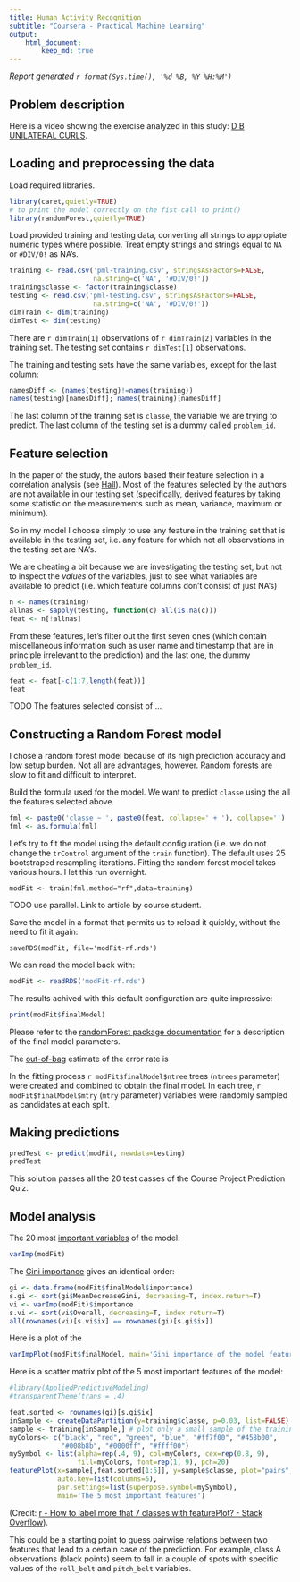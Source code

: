 ```yaml
---
title: Human Activity Recognition
subtitle: "Coursera - Practical Machine Learning"
output:
    html_document:
        keep_md: true
---
```


*Report generated `r format(Sys.time(), '%d %B, %Y %H:%M')`*

## Problem description

Here is a video showing the exercise analyzed in this study:
[D B UNILATERAL CURLS](https://www.youtube.com/watch?v=YxtwA7XRK_g).

## Loading and preprocessing the data

Load required libraries.

```r
library(caret,quietly=TRUE)
# to print the model correctly on the fist call to print()
library(randomForest,quietly=TRUE)
```

Load provided training and testing data, converting all strings to appropiate
numeric types where possible. Treat empty strings and strings equal to `NA` or
`#DIV/0!` as NA's.

```r
training <- read.csv('pml-training.csv', stringsAsFactors=FALSE,
                     na.string=c('NA', '#DIV/0!'))
training$classe <- factor(training$classe)
testing <- read.csv('pml-testing.csv', stringsAsFactors=FALSE,
                     na.string=c('NA', '#DIV/0!'))
dimTrain <- dim(training)
dimTest <- dim(testing)
```

There are `r dimTrain[1]` observations of `r dimTrain[2]` variables in the
training set. The testing set contains `r dimTest[1]` observations.

The training and testing sets have the same variables, except for the last
column:

```r
namesDiff <- (names(testing)!=names(training))
names(testing)[namesDiff]; names(training)[namesDiff]
```

The last column of the training set is `classe`, the variable we are trying to
predict. The last column of the testing set is a dummy called `problem_id`.

## Feature selection

In the paper of the study, the autors based their feature selection in a
correlation analysis (see [Hall]()). Most of the features selected by the
authors are not available in our testing set (specifically, derived features by
taking some statistic on the measurements such as mean, variance, maximum or
minimum).

So in my model I choose simply to use any feature in the training set that is
available in the testing set, i.e. any feature for which not all observations
in the testing set are NA's.

We are cheating a bit because we are investigating the testing set, but not to
inspect the *values* of the variables, just to see what variables are available
to predict (i.e. which feature columns don't consist of just NA's)

```r
n <- names(training)
allnas <- sapply(testing, function(c) all(is.na(c)))
feat <- n[!allnas]
```

From these features, let's filter out the first seven ones (which contain
miscellaneous information such as user name and timestamp that are in principle
irrelevant to the prediction) and the last one, the dummy `problem_id`.

```r
feat <- feat[-c(1:7,length(feat))]
feat
```

TODO
The features selected consist of ...

## Constructing a Random Forest model

I chose a random forest model because of its high prediction accuracy and low
setup burden. Not all are advantages, however. Random forests are slow to fit
and difficult to interpret.

Build the formula used for the model. We want to predict `classe` using the
all the features selected above.

```r
fml <- paste0('classe ~ ', paste0(feat, collapse=' + '), collapse='')
fml <- as.formula(fml)
```

Let's try to fit the model using the default configuration (i.e. we do not
change the `trControl` argument of the `train` function). The default uses 25
bootstraped resampling iterations. Fitting the random forest model takes
various hours. I let this run overnight.

```
modFit <- train(fml,method="rf",data=training)
```

TODO
use parallel. Link to article by course student.

Save the model in a format that permits us to reload it quickly, without the
need to fit it again:

```
saveRDS(modFit, file='modFit-rf.rds')
```

We can read the model back with:
```r
modFit <- readRDS('modFit-rf.rds')
```

The results achived with this default configuration are quite impressive:

```r
print(modFit$finalModel)
```

Please refer to the [randomForest package
documentation](http://cran.r-project.org/web/packages/randomForest/randomForest.pdf)
for a description of the final model parameters.

The [out-of-bag](http://www.stat.berkeley.edu/~breiman/RandomForests/cc_home.htm#ooberr) estimate of the error rate is 

In the fitting process `r modFit$finalModel$ntree` trees (`ntrees` parameter)
were created and combined to obtain the final model. In each tree,
`r modFit$finalModel$mtry` (`mtry` parameter) variables were randomly sampled as
candidates at each split.

## Making predictions

```r
predTest <- predict(modFit, newdata=testing)
predTest
```

This solution passes all the 20 test casses of the Course Project Prediction
Quiz.

## Model analysis

The 20 most [important
variables](http://www.stat.berkeley.edu/~breiman/RandomForests/cc_home.htm#varimp)
of the model:


```r
varImp(modFit)
```

The [Gini
importance](http://www.stat.berkeley.edu/~breiman/RandomForests/cc_home.htm#giniimp)
gives an identical order:

```r
gi <- data.frame(modFit$finalModel$importance)
s.gi <- sort(gi$MeanDecreaseGini, decreasing=T, index.return=T)
vi <- varImp(modFit)$importance
s.vi <- sort(vi$Overall, decreasing=T, index.return=T)
all(rownames(vi)[s.vi$ix] == rownames(gi)[s.gi$ix])
```

Here is a plot of the 

```r
varImpPlot(modFit$finalModel, main='Gini importance of the model features')
```

Here is a scatter matrix plot of the 5 most important features of the model:

```r
#library(AppliedPredictiveModeling)
#transparentTheme(trans = .4)

feat.sorted <- rownames(gi)[s.gi$ix]
inSample <- createDataPartition(y=training$classe, p=0.03, list=FALSE)
sample <- training[inSample,] # plot only a small sample of the training set
myColors<- c("black", "red", "green", "blue", "#ff7f00", "#458b00",
             "#008b8b", "#0000ff", "#ffff00")
mySymbol <- list(alpha=rep(.4, 9), col=myColors, cex=rep(0.8, 9),
                 fill=myColors, font=rep(1, 9), pch=20)
featurePlot(x=sample[,feat.sorted[1:5]], y=sample$classe, plot="pairs",
            auto.key=list(columns=5),
            par.settings=list(superpose.symbol=mySymbol),
            main='The 5 most important features')
```

(Credit: [r - How to label more that 7 classes with featurePlot? - Stack
Overflow](https://stackoverflow.com/questions/29715358/how-to-label-more-that-7-classes-with-featureplot)).

This could be a starting point to guess pairwise relations between two features
that lead to a certain case of the prediction. For example, class A
observations (black points) seem to fall in a couple of spots with specific
values of the `roll_belt` and `pitch_belt` variables.


